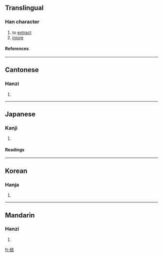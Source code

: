 ==Translingual==
===Han character===
{{Han char|rn=64|rad=手|as=08|sn=11|four=5006<sub>1</sub>|canj=手卜廿口 (QYTR)}}
# to [[extract]]
# [[injure]]
====References====
{{Han ref|kx=0437.010|dkj=12244|dj=0786.080|hdz=31904.050|uh=638A|ud=25482|bh=D568|bd=54632}}
----
==Cantonese==
===Hanzi===
{{yue-hanzi|jyut=|y=pau4}}
# {{defn|Cantonese}}
----
==Japanese==
===Kanji===
{{ja-kanji|grade=|rs=手08}}
# {{defn|Japanese}} 
====Readings====
{{ja-readings|on=[[ほう]] (hō), [[ぶ]] (bu), [[ふう]] (hū)|kun=[[かく]] (kaku)}}
----
==Korean==
===Hanja===
{{ko-hanja|hangeul=부|eumhun=|rv=bu|mr=pu|y=pu}}
# {{defn|Korean}}
----
==Mandarin==
===Hanzi===
{{cmn-hanzi|pin=[[póu]] (pou2)|wg=p'ou<sup>2</sup>}}
# {{defn|Mandarin}}

[[fr:掊]]